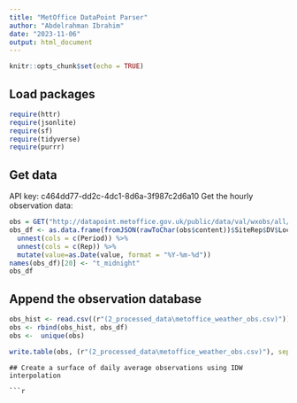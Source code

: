 ```yaml
---
title: "MetOffice DataPoint Parser"
author: "Abdelrahman Ibrahim"
date: "2023-11-06"
output: html_document
---
```


```r
knitr::opts_chunk$set(echo = TRUE)
```

## Load packages 

```r
require(httr)
require(jsonlite)
require(sf)
require(tidyverse)
require(purrr)
```

## Get data
API key: c464dd77-dd2c-4dc1-8d6a-3f987c2d6a10
Get the hourly observation data:
```r
obs = GET("http://datapoint.metoffice.gov.uk/public/data/val/wxobs/all/json/all?res=hourly&key=c464dd77-dd2c-4dc1-8d6a-3f987c2d6a10")
obs_df <- as.data.frame(fromJSON(rawToChar(obs$content))$SiteRep$DV$Location)%>%
  unnest(cols = c(Period)) %>%
  unnest(cols = c(Rep)) %>%
  mutate(value=as.Date(value, format = "%Y-%m-%d"))
names(obs_df)[20] <- "t_midnight"
obs_df

```
## Append the observation database

```r
obs_hist <- read.csv((r"(2_processed_data\metoffice_weather_obs.csv)"))
obs <- rbind(obs_hist, obs_df)
obs <-  unique(obs)

write.table(obs, (r"(2_processed_data\metoffice_weather_obs.csv)"), sep = ",", row.names = FALSE)
```


```
## Create a surface of daily average observations using IDW interpolation

```r
```

